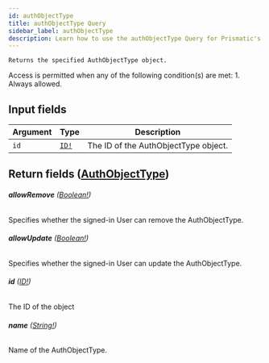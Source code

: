```yaml
---
id: authObjectType
title: authObjectType Query
sidebar_label: authObjectType
description: Learn how to use the authObjectType Query for Prismatic's API.
---
```


    Returns the specified AuthObjectType object.

Access is permitted when any of the following condition(s) are met: 1. Always allowed.

## Input fields

| Argument | Type                              | Description                          |
| -------- | --------------------------------- | ------------------------------------ |
| `id`     | [`ID!`](api/schema/scalar/ID.mdx) | The ID of the AuthObjectType object. |

## Return fields ([AuthObjectType](api/schema/object/AuthObjectType.mdx))

###### <b>allowRemove</b> ([Boolean!](api/schema/scalar/Boolean.mdx))

Specifies whether the signed-in User can remove the AuthObjectType.

###### <b>allowUpdate</b> ([Boolean!](api/schema/scalar/Boolean.mdx))

Specifies whether the signed-in User can update the AuthObjectType.

###### <b>id</b> ([ID!](api/schema/scalar/ID.mdx))

The ID of the object

###### <b>name</b> ([String!](api/schema/scalar/String.mdx))

Name of the AuthObjectType.
